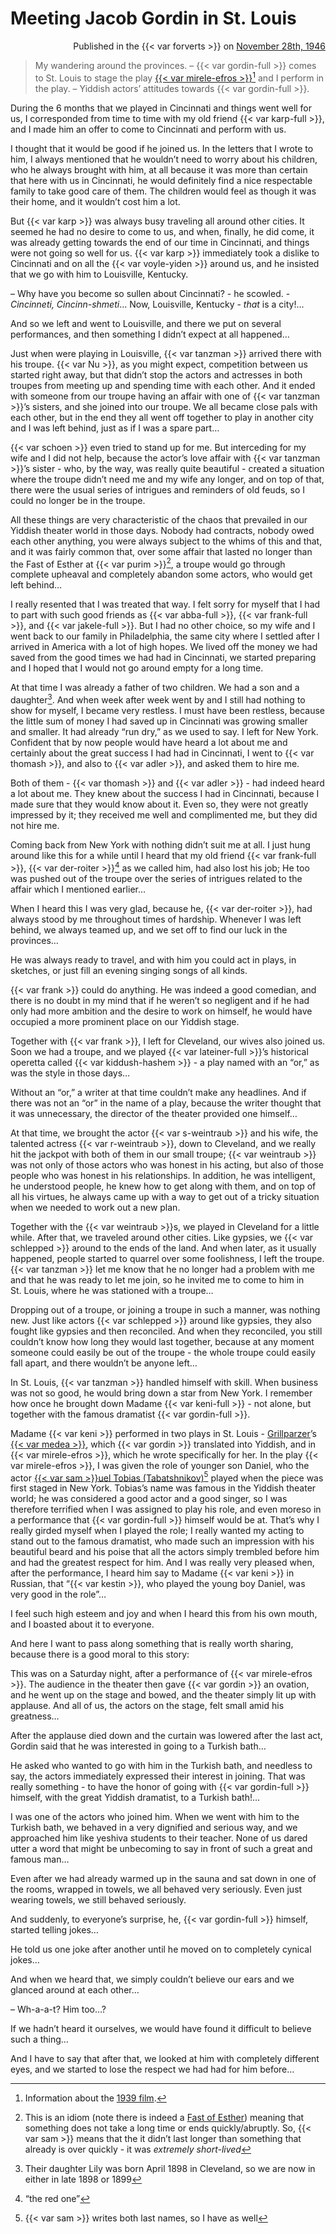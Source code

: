 # Meeting Jacob Gordin in St. Louis

::: {style="text-align: right;"}
Published in the {{< var forverts >}} on [ November 28th, 1946](https://www.nli.org.il/en/newspapers/frw/1946/11/28/01/)
:::


> My wandering around the provinces. -- {{< var gordin-full >}} comes to St. Louis to stage the play [{{< var mirele-efros >}}](https://en.wikipedia.org/wiki/Mirele_Efros)^[Information about the [1939 film](https://jewishfilm.org/Catalogue/films/mireleefros.htm).] and I perform in the play. --  Yiddish actors' attitudes towards {{< var gordin-full >}}.

During the 6 months that we played in Cincinnati and things went well for us, I corresponded from time to time with my old friend {{< var karp-full >}}, and I made him an offer to come to Cincinnati and perform with us.

I thought that it would be good if he joined us. In the letters that I wrote to him, I always mentioned that he wouldn't need to worry about his children, who he always brought with him, at all because it was more than certain that here with us in Cincinnati, he would definitely find a nice respectable family to take good care of them. The children would feel as though it was their home, and it wouldn't cost him a lot.

But {{< var karp >}} was always busy traveling all around other cities. It seemed he had no desire to come to us, and when, finally, he did come, it was already getting towards the end of our time in Cincinnati, and things were not going so well for us. {{< var karp >}} immediately took a dislike to Cincinnati and on all the {{< var voyle-yiden >}} around us, and he insisted that we go with him to Louisville, Kentucky.

-- Why have you become so sullen about Cincinnati? - he scowled. - _Cincinneti, Cincinn-shmeti_... Now, Louisville, Kentucky - _that_ is a city!...

And so we left and went to Louisville, and there we put on several performances, and then something I didn't expect at all happened...

Just when were playing in Louisville, {{< var tanzman >}} arrived there with his troupe. {{< var Nu >}}, as you might expect, competition between us started right away, but that didn't stop the actors and actresses in both troupes from meeting up and spending time with each other. And it ended with someone from our troupe having an affair with one of {{< var tanzman >}}'s sisters, and she joined into our troupe. We all became close pals with each other, but in the end they all went off together to play in another city and I was left behind, just as if I was a spare part...

{{< var schoen >}} even tried to stand up for me. But interceding for my wife and I did not help, because the actor's love affair with {{< var tanzman >}}'s sister - who, by the way, was really quite beautiful - created a situation where the troupe didn't need me and my wife any longer, and on top of that, there were the usual series of intrigues and reminders of old feuds, so I could no longer be in the troupe.

All these things are very characteristic of the chaos that prevailed in our Yiddish theater world in those days. Nobody had contracts, nobody owed each other anything, you were always subject to the whims of this and that, and it was fairly common that, over some affair that lasted no longer than the Fast of Esther at {{< var purim >}}^[This is an idiom (note there is indeed a [Fast of Esther](https://en.wikipedia.org/wiki/Fast_of_Esther)) meaning that something does not take a long time or ends quickly/abruptly. So, {{< var sam >}} means that the it didn't last longer than something that already is over quickly - it was _extremely short-lived_], a troupe would go through complete upheaval and completely abandon some actors, who would get left behind...

I really resented that I was treated that way. I felt sorry for myself that I had to part with such good friends as {{< var abba-full >}}, {{< var frank-full >}}, and {{< var jakele-full >}}. But I had no other choice, so my wife and I went back to our family in Philadelphia, the same city where I settled after I arrived in America with a lot of high hopes. We lived off the money we had saved from the good times we had had in Cincinnati, we started preparing and I hoped that I would not go around empty for a long time.

At that time I was already a father of two children. We had a son and a daughter^[Their daughter Lily was born April 1898 in Cleveland, so we are now in either in late 1898 or 1899]. And when week after week went by and I still had nothing to show for myself, I became very restless. I must have been restless, because the little sum of money I had saved up in Cincinnati was growing smaller and smaller. It had already "run dry," as we used to say. I left for New York. Confident that by now people would have heard a lot about me and certainly about the great success I had had in Cincinnati, I went to {{< var thomash >}}, and also to {{< var adler >}}, and asked them to hire me.

Both of them - {{< var thomash >}} and {{< var adler >}} - had indeed heard a lot about me. They knew about the success I had in Cincinnati, because I made sure that they would know about it. Even so, they were not greatly impressed by it; they received me well and complimented me, but they did not hire me.

Coming back from New York with nothing didn't suit me at all. I just hung around like this for a while until I heard that my old friend {{< var frank-full >}}, {{< var der-roiter >}}^["the red one"] as we called him, had also lost his job; He too was pushed out of the troupe over the series of intrigues related to the affair which I mentioned earlier...

When I heard this I was very glad, because he, {{< var der-roiter >}}, had always stood by me throughout times of hardship. Whenever I was left behind, we always teamed up, and we set off to find our luck in the provinces...

He was always ready to travel, and with him you could act in plays, in sketches, or just fill an evening singing songs of all kinds.

{{< var frank >}} could do anything. He was indeed a good comedian, and there is no doubt in my mind that if he weren't so negligent and if he had only had more ambition and the desire to work on himself, he would have occupied a more prominent place on our Yiddish stage.

Together with {{< var frank >}}, I left for Cleveland, our wives also joined us. Soon we had a troupe, and we played {{< var lateiner-full >}}'s historical operetta called {{< var kiddush-hashem >}} - a play named with an "or," as was the style in those days...

Without an "or," a writer at that time couldn't make any headlines. And if there was not an "or" in the name of a play, because the writer thought that it was unnecessary, the director of the theater provided one himself...

At that time, we brought the actor {{< var s-weintraub >}} and his wife, the talented actress {{< var r-weintraub >}}, down to Cleveland, and we really hit the jackpot with both of them in our small troupe; {{< var weintraub >}} was not only of those actors who was honest in his acting, but also of those people who was honest in his relationships. In addition, he was intelligent, he understood people, he knew how to get along with them, and on top of all his virtues, he always came up with a way to get out of a tricky situation when we needed to work out a new plan.

Together with the {{< var weintraub >}}s, we played in Cleveland for a little while. After that, we traveled around other cities. Like gypsies, we {{< var schlepped >}} around to the ends of the land. And when later, as it usually happened, people started to quarrel over some foolishness, I left the troupe. {{< var tanzman >}} let me know that he no longer had a problem with me and that he was ready to let me join, so he invited me to come to him in St. Louis, where he was stationed with a troupe...

Dropping out of a troupe, or joining a troupe in such a manner, was nothing new. Just like actors {{< var schlepped >}} around like gypsies, they also fought like gypsies and then reconciled. And when they reconciled, you still couldn't know how long they would last together, because at any moment someone could easily be out of the troupe - the whole troupe could easily fall apart, and there wouldn't be anyone left...

​​In St. Louis, {{< var tanzman >}} handled himself with skill. When business was not so good, he would bring down a star from New York. I remember how once he brought down Madame {{< var keni-full >}} - not alone, but together with the famous dramatist {{< var gordin-full >}}.

Madame {{< var keni >}} performed in two plays in St. Louis - [Grillparzer](https://en.wikipedia.org/wiki/Franz_Grillparzer)'s [{{< var medea >}}](https://www.gutenberg.org/cache/epub/7945/pg7945-images.html), which {{< var gordin >}} translated into Yiddish, and in {{< var mirele-efros >}}, which he wrote specifically for her. In the play {{< var mirele-efros >}}, I was given the role of younger son Daniel, who the actor [{{< var sam >}}uel Tobias (Tabatshnikov)](https://www.museumoffamilyhistory.com/yt/lex/T/tobias-samuel.htm)^[{{< var sam >}} writes both last names, so I have as well] played when the piece was first staged in New York. Tobias's name was famous in the Yiddish theater world; he was considered a good actor and a good singer, so I was therefore terrified when I was assigned to play his role, and even moreso in a performance that {{< var gordin-full >}} himself would be at. That's why I really girded myself when I played the role; I really wanted my acting to stand out to the famous dramatist, who made such an impression with his beautiful beard and his poise that all the actors simply trembled before him and had the greatest respect for him. And I was really very pleased when, after the performance, I heard him say to Madame {{< var keni >}} in Russian, that "{{< var kestin >}}, who played the young boy Daniel, was very good in the role"...

I feel such high esteem and joy and when I heard this from his own mouth, and I boasted about it to everyone.

And here I want to pass along something that is really worth sharing, because there is a good moral to this story:

This was on a Saturday night, after a performance of {{< var mirele-efros >}}. The audience in the theater then gave {{< var gordin >}} an ovation, and he went up on the stage and bowed, and the theater simply lit up with applause. And all of us, the actors on the stage, felt small amid his greatness...

After the applause died down and the curtain was lowered after the last act, Gordin said that he was interested in going to a Turkish bath...

He asked who wanted to go with him in the Turkish bath, and needless to say, the actors immediately expressed their interest in joining. That was really something - to have the honor of going with {{< var gordin-full >}} himself, with the great Yiddish dramatist, to a Turkish bath!...

I was one of the actors who joined him. When we went with him to the Turkish bath, we behaved in a very dignified and serious way, and we approached him like yeshiva students to their teacher. None of us dared utter a word that might be unbecoming to say in front of such a great and famous man...

Even after we had already warmed up in the sauna and sat down in one of the rooms, wrapped in towels, we all behaved very seriously. Even just wearing towels, we still behaved seriously.

And suddenly, to everyone's surprise, he, {{< var gordin-full >}} himself, started telling jokes...

He told us one joke after another until he moved on to completely cynical jokes...

And when we heard that, we simply couldn't believe our ears and we glanced around at each other...

-- Wh-a-a-t? Him too...?

If we hadn't heard it ourselves, we would have found it difficult to believe such a thing...

And I have to say that after that, we looked at him with completely different eyes, and we started to lose the respect we had had for him before...

